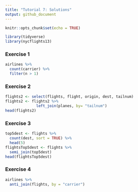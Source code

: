 ---
title: "Tutorial 7: Solutions"
output: github_document
---

```{r setup, include=FALSE}
knitr::opts_chunk$set(echo = TRUE)
```

```{r, message=FALSE, echo=FALSE}
library(tidyverse)
library(nycflights13)
```


### Exercise 1 

```{r}
airlines %>% 
  count(carrier) %>% 
  filter(n > 1)
```

### Exercise 2

```{r}
flights2 <- select(flights, flight, origin, dest, tailnum)
flights2 <- flights2 %>%
              left_join(planes, by= "tailnum")
head(flights2)
```

### Exercise 3

```{r}
top5dest <- flights %>%
  count(dest, sort = TRUE) %>%
  head(5)
flightsTop5dest <- flights %>% 
  semi_join(top5dest)
head(flightsTop5dest)
```

### Exercise 4

```{r}
airlines %>% 
  anti_join(flights, by = "carrier")
```

